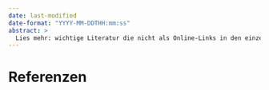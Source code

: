 ```yaml
---
date: last-modified
date-format: "YYYY-MM-DDTHH:mm:ss"
abstract: > 
  Lies mehr: wichtige Literatur die nicht als Online-Links in den einzelnen Kapiteln des Desinfo-Lexikons aufgeführt ist
---
```


# Referenzen {.unnumbered #sec-appendix-references}

::: {#refs}
:::

\clearpage
\addcontentsline{toc}{chapter}{Index}
\printindex
